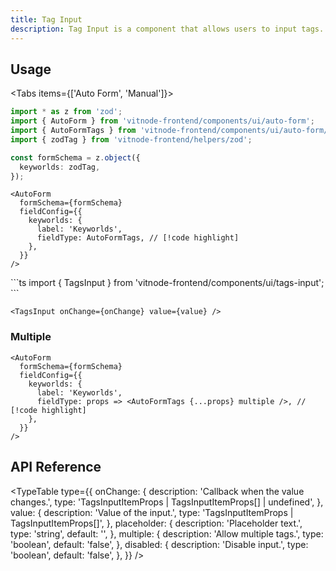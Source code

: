 ```yaml
---
title: Tag Input
description: Tag Input is a component that allows users to input tags.
---
```


## Usage


<Tabs items={['Auto Form', 'Manual']}>
  <Tab value="Auto Form">
```ts
import * as z from 'zod';
import { AutoForm } from 'vitnode-frontend/components/ui/auto-form';
import { AutoFormTags } from 'vitnode-frontend/components/ui/auto-form/fields/tags';
import { zodTag } from 'vitnode-frontend/helpers/zod';
```

```ts
const formSchema = z.object({
  keyworlds: zodTag,
});
```

```tsx
<AutoForm
  formSchema={formSchema}
  fieldConfig={{
    keyworlds: {
      label: 'Keyworlds',
      fieldType: AutoFormTags, // [!code highlight]
    },
  }}
/>
```

  </Tab>

  <Tab value="Manual">
```ts
import { TagsInput } from 'vitnode-frontend/components/ui/tags-input';
```

```tsx
<TagsInput onChange={onChange} value={value} />
```

  </Tab>
</Tabs>

### Multiple

```tsx
<AutoForm
  formSchema={formSchema}
  fieldConfig={{
    keyworlds: {
      label: 'Keyworlds',
      fieldType: props => <AutoFormTags {...props} multiple />, // [!code highlight]
    },
  }}
/>
```

## API Reference


<TypeTable
  type={{
    onChange: {
      description: 'Callback when the value changes.',
      type: 'TagsInputItemProps | TagsInputItemProps[] | undefined',
    },
    value: {
      description: 'Value of the input.',
      type: 'TagsInputItemProps | TagsInputItemProps[]',
    },
    placeholder: {
      description: 'Placeholder text.',
      type: 'string',
      default: '',
    },
    multiple: {
      description: 'Allow multiple tags.',
      type: 'boolean',
      default: 'false',
    },
    disabled: {
      description: 'Disable input.',
      type: 'boolean',
      default: 'false',
    },
  }}
/>
